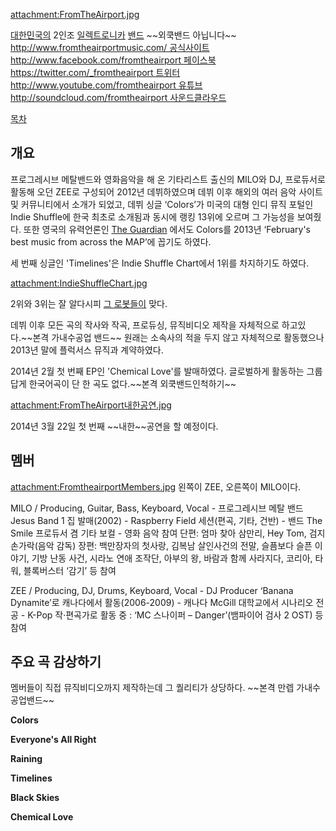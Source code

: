 attachment:FromTheAirport.jpg


[[대한민국]]의 2인조 [[일렉트로니카]] [[밴드]]
~~외쿡밴드 아닙니다~~
[[http://www.fromtheairportmusic.com/ 공식사이트]]  
[[http://www.facebook.com/fromtheairport 페이스북]]  
[[https://twitter.com/_fromtheairport 트위터]]
[[http://www.youtube.com/fromtheairport 유튜브]]
[[http://soundcloud.com/fromtheairport 사운드클라우드]]

[[목차]]
== 개요 ==

프로그레시브 메탈밴드와 영화음악을 해 온 기타리스트 출신의 MILO와 DJ, 프로듀서로 활동해 오던 ZEE로 구성되어 2012년 데뷔하였으며 데뷔 이후 해외의 여러 음악 사이트 및 커뮤니티에서 소개가 되었고, 데뷔 싱글 ‘Colors’가 미국의 대형 인디 뮤직 포털인 Indie Shuffle에 한국 최초로 소개됨과 동시에 랭킹 13위에 오르며 그 가능성을 보여줬다. 또한 영국의 유력언론인 [[가디언#s-3|The Guardian]] 에서도  Colors를 2013년 ‘February's best music from across the MAP’에 꼽기도 하였다.

세 번째 싱글인 'Timelines'은 Indie Shuffle Chart에서 1위를 차지하기도 하였다.

attachment:IndieShuffleChart.jpg

2위와 3위는 잘 알다시피 [[다프트 펑크|그 로봇들]]이 맞다.

데뷔 이후 모든 곡의 작사와 작곡, 프로듀싱, 뮤직비디오 제작을 자체적으로 하고있다.~~본격 가내수공업 밴드~~
원래는 소속사의 적을 두지 않고  자체적으로 활동했으나 2013년 말에 플럭서스 뮤직과 계약하였다.

2014년 2월 첫 번째  EP인 'Chemical Love'를 발매하였다. 글로벌하게 활동하는 그룹답게 한국어곡이 단 한 곡도 없다.~~본격 외쿡밴드인척하기~~

attachment:FromTheAirport내한공연.jpg

2014년 3월 22일 첫 번째 ~~내한~~공연을 할 예정이다.

== 멤버 ==

attachment:FromtheairportMembers.jpg
왼쪽이 ZEE, 오른쪽이 MILO이다.

MILO / Producing, Guitar, Bass, Keyboard, Vocal
- 프로그레시브 메탈 밴드 Jesus Band 1 집 발매(2002) 
- Raspberry Field 세션(편곡, 기타, 건반) 
- 밴드 The Smile 프로듀서 겸 기타 보컬 
- 영화 음악 참여 
단편: 엄마 찾아 삼만리, Hey Tom, 검지 손가락(음악 감독) 
장편: 백만장자의 첫사랑, 김복남 살인사건의 전말, 슬픔보다 슬픈 이야기, 기방 난동 사건, 시라노 연애 조작단, 아부의 왕, 바람과 함께 사라지다, 코리아, 타워, 블록버스터 ‘감기’ 등 참여

ZEE / Producing, DJ, Drums, Keyboard, Vocal
- DJ Producer ‘Banana Dynamite’로 캐나다에서 활동(2006-2009) 
- 캐나다 McGill 대학교에서 시나리오 전공 
- K-Pop 작·편곡가로 활동 중 : ‘MC 스나이퍼 – Danger’(뱀파이어 검사 2 OST) 등 참여

== 주요 곡 감상하기 ==
멤버들이 직접 뮤직비디오까지 제작하는데 그 퀄리티가 상당하다.
~~본격 만렙 가내수공업밴드~~

{{{#!html
<iframe width="560" height="315" src="//www.youtube.com/embed/xUIiw4e49tg" frameborder="0" allowfullscreen></iframe>
}}}
'''Colors'''

{{{#!html
<iframe width="560" height="315" src="//www.youtube.com/embed/mbt07ROhSDU" frameborder="0" allowfullscreen></iframe>
}}}
'''Everyone's All Right'''

{{{#!html
<iframe width="560" height="315" src="//www.youtube.com/embed/w77X7j6zj4s" frameborder="0" allowfullscreen></iframe>
}}}
'''Raining'''

{{{#!html
<iframe width="560" height="315" src="//www.youtube.com/embed/q4OZyIICtIw" frameborder="0" allowfullscreen></iframe>
}}}
'''Timelines'''

{{{#!html
<iframe width="560" height="315" src="//www.youtube.com/embed/KDtvgNegS0M" frameborder="0" allowfullscreen></iframe>
}}}
'''Black Skies'''

{{{#!html
<iframe width="560" height="315" src="//www.youtube.com/embed/0lEJFF5KwUk" frameborder="0" allowfullscreen></iframe>
}}}
'''Chemical Love'''
